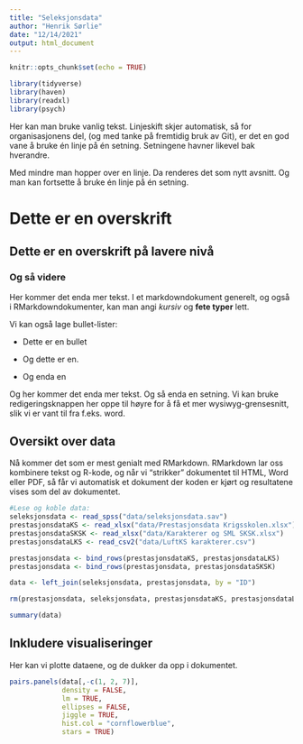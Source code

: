```yaml
---
title: "Seleksjonsdata"
author: "Henrik Sørlie"
date: "12/14/2021"
output: html_document
---
```


```r
knitr::opts_chunk$set(echo = TRUE)

library(tidyverse)
library(haven)
library(readxl)
library(psych)

```

Her kan man bruke vanlig tekst. Linjeskift skjer automatisk, så for organisasjonens del, (og med tanke på fremtidig bruk av Git), er det en god vane å bruke én linje på én setning. Setningene havner likevel bak hverandre.

Med mindre man hopper over en linje. Da renderes det som nytt avsnitt. Og man kan fortsette å bruke én linje på én setning.

# Dette er en overskrift

## Dette er en overskrift på lavere nivå

### Og så videre

Her kommer det enda mer tekst. I et markdowndokument generelt, og også i RMarkdowndokumenter, kan man angi *kursiv* og **fete typer** lett.

Vi kan også lage bullet-lister:

-   Dette er en bullet

-   Og dette er en.

-   Og enda en

Og her kommer det enda mer tekst.
Og så enda en setning.
Vi kan bruke redigeringsknappen her oppe til høyre for å få et mer wysiwyg-grensesnitt, slik vi er vant til fra f.eks. word.

## Oversikt over data

Nå kommer det som er mest genialt med RMarkdown.
RMarkdown lar oss kombinere tekst og R-kode, og når vi "strikker" dokumentet til HTML, Word eller PDF, så får vi automatisk et dokument der koden er kjørt og resultatene vises som del av dokumentet.

```r

#Lese og koble data:
seleksjonsdata <- read_spss("data/seleksjonsdata.sav")
prestasjonsdataKS <- read_xlsx("data/Prestasjonsdata Krigsskolen.xlsx")
prestasjonsdataSKSK <- read_xlsx("data/Karakterer og SML SKSK.xlsx")
prestasjonsdataLKS <- read_csv2("data/LuftKS karakterer.csv")

prestasjonsdata <- bind_rows(prestasjonsdataKS, prestasjonsdataLKS)
prestasjonsdata <- bind_rows(prestasjonsdata, prestasjonsdataSKSK)

data <- left_join(seleksjonsdata, prestasjonsdata, by = "ID")

rm(prestasjonsdata, seleksjonsdata, prestasjonsdataKS, prestasjonsdataLKS, prestasjonsdataSKSK)

summary(data)

```

## Inkludere visualiseringer

Her kan vi plotte dataene, og de dukker da opp i dokumentet.

```r
pairs.panels(data[,-c(1, 2, 7)],
             density = FALSE,
             lm = TRUE,
             ellipses = FALSE,
             jiggle = TRUE,
             hist.col = "cornflowerblue",
             stars = TRUE)
```



